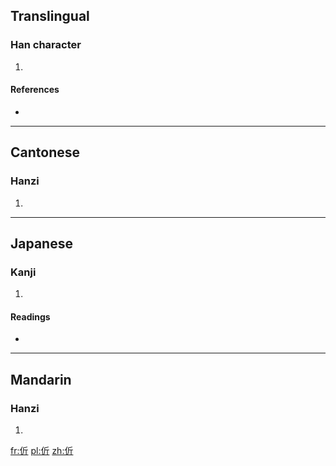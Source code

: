 ==Translingual==

===Han character===
{{Han char|rn=9|rad=人|as=04|sn=6|four=2222<sub>1</sub>|canj=人竹一中 (OHML)|ids=⿰[[亻]][[斤]]}}

# {{defn|Han|sort=人04}}

====References====
* {{Han ref|kx=0096.060|dkj=00444|dj=0204.040|hdz=10124.040|uh=4F12|ud=20242|bh=C9BB|bd=51643}}

----

==Cantonese==

===Hanzi===
{{yue-hanzi|jyut=[[gan3]]|y=gan3}}

# {{defn|lang=yue|sort=人04}}

----

==Japanese==

===Kanji===
{{ja-kanji|grade=|rs=人04}}

# {{defn|lang=ja|sort=人04}}

====Readings====
* {{ja-readings|on=[[きん]] (kin), [[こん]] (kon)|kun=[[たすける]] (tasukeru)}}

----

==Mandarin==

===Hanzi===
{{cmn-hanzi|pin=[[jìn]] ([[jin4]])|wg=chin<sup>4</sup>}}

# {{defn|lang=cmn|sort=人04}}

[[fr:伒]]
[[pl:伒]]
[[zh:伒]]